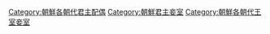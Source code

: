 [[Category:朝鮮各朝代君主配偶|Category:朝鮮各朝代君主配偶]]
[[Category:朝鮮君主妾室|Category:朝鮮君主妾室]]
[[Category:朝鮮各朝代王室妾室|Category:朝鮮各朝代王室妾室]]
